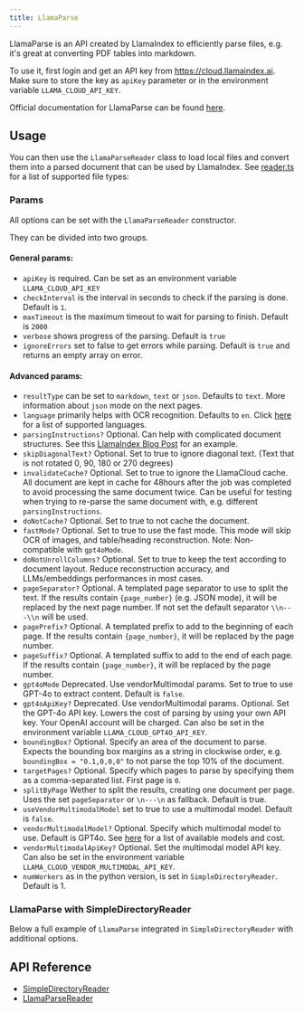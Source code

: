 ```yaml
---
title: LlamaParse
---
```



LlamaParse is an API created by LlamaIndex to efficiently parse files, e.g. it's great at converting PDF tables into markdown.

To use it, first login and get an API key from https://cloud.llamaindex.ai. Make sure to store the key as `apiKey` parameter or in the environment variable `LLAMA_CLOUD_API_KEY`.

Official documentation for LlamaParse can be found [here](https://docs.cloud.llamaindex.ai/).

## Usage

You can then use the `LlamaParseReader` class to load local files and convert them into a parsed document that can be used by LlamaIndex.
See [reader.ts](https://github.com/run-llama/LlamaIndexTS/blob/main/packages/cloud/src/reader.ts) for a list of supported file types:

<DynamicCodeBlock lang="ts" code={CodeSource} />

### Params

All options can be set with the `LlamaParseReader` constructor.

They can be divided into two groups.

#### General params:

- `apiKey` is required. Can be set as an environment variable `LLAMA_CLOUD_API_KEY`
- `checkInterval` is the interval in seconds to check if the parsing is done. Default is `1`.
- `maxTimeout` is the maximum timeout to wait for parsing to finish. Default is `2000`
- `verbose` shows progress of the parsing. Default is `true`
- `ignoreErrors` set to false to get errors while parsing. Default is `true` and returns an empty array on error.

#### Advanced params:

- `resultType` can be set to `markdown`, `text` or `json`. Defaults to `text`. More information about `json` mode on the next pages.
- `language` primarily helps with OCR recognition. Defaults to `en`. Click [here](/docs/api/type-aliases/Language) for a list of supported languages.
- `parsingInstructions?` Optional. Can help with complicated document structures. See this [LlamaIndex Blog Post](https://www.llamaindex.ai/blog/launching-the-first-genai-native-document-parsing-platform) for an example.
- `skipDiagonalText?` Optional. Set to true to ignore diagonal text. (Text that is not rotated 0, 90, 180 or 270 degrees)
- `invalidateCache?` Optional. Set to true to ignore the LlamaCloud cache. All document are kept in cache for 48hours after the job was completed to avoid processing the same document twice. Can be useful for testing when trying to re-parse the same document with, e.g. different `parsingInstructions`.
- `doNotCache?` Optional. Set to true to not cache the document.
- `fastMode?` Optional. Set to true to use the fast mode. This mode will skip OCR of images, and table/heading reconstruction. Note: Non-compatible with `gpt4oMode`.
- `doNotUnrollColumns?` Optional. Set to true to keep the text according to document layout. Reduce reconstruction accuracy, and LLMs/embeddings performances in most cases.
- `pageSeparator?` Optional. A templated page separator to use to split the text. If the results contain `{page_number}` (e.g. JSON mode), it will be replaced by the next page number. If not set the default separator `\\n---\\n` will be used.
- `pagePrefix?` Optional. A templated prefix to add to the beginning of each page. If the results contain `{page_number}`, it will be replaced by the page number.
- `pageSuffix?` Optional. A templated suffix to add to the end of each page. If the results contain `{page_number}`, it will be replaced by the page number.
- `gpt4oMode` Deprecated. Use vendorMultimodal params. Set to true to use GPT-4o to extract content. Default is `false`.
- `gpt4oApiKey?` Deprecated. Use vendorMultimodal params. Optional. Set the GPT-4o API key. Lowers the cost of parsing by using your own API key. Your OpenAI account will be charged. Can also be set in the environment variable `LLAMA_CLOUD_GPT4O_API_KEY`.
- `boundingBox?` Optional. Specify an area of the document to parse. Expects the bounding box margins as a string in clockwise order, e.g. `boundingBox = "0.1,0,0,0"` to not parse the top 10% of the document.
- `targetPages?` Optional. Specify which pages to parse by specifying them as a comma-separated list. First page is `0`.
- `splitByPage` Wether to split the results, creating one document per page. Uses the set `pageSeparator` or `\n---\n` as fallback. Default is true.
- `useVendorMultimodalModel` set to true to use a multimodal model. Default is `false`.
- `vendorMultimodalModel?` Optional. Specify which multimodal model to use. Default is GPT4o. See [here](https://docs.cloud.llamaindex.ai/llamaparse/features/multimodal) for a list of available models and cost.
- `vendorMultimodalApiKey?` Optional. Set the multimodal model API key. Can also be set in the environment variable `LLAMA_CLOUD_VENDOR_MULTIMODAL_API_KEY`.
- `numWorkers` as in the python version, is set in `SimpleDirectoryReader`. Default is 1.

### LlamaParse with SimpleDirectoryReader

Below a full example of `LlamaParse` integrated in `SimpleDirectoryReader` with additional options.

<DynamicCodeBlock lang="ts" code={CodeSource2} />

## API Reference

- [SimpleDirectoryReader](/docs/api/classes/SimpleDirectoryReader)
- [LlamaParseReader](/docs/api/classes/LlamaParseReader)
